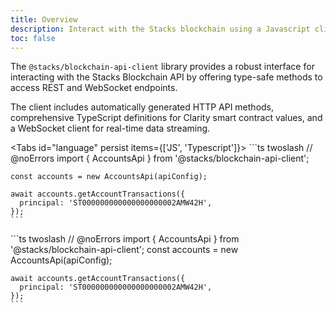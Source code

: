 ```yaml
---
title: Overview
description: Interact with the Stacks blockchain using a Javascript client library.
toc: false
---
```



The `@stacks/blockchain-api-client` library provides a robust interface for interacting with the Stacks Blockchain API by offering type-safe methods to access REST and WebSocket endpoints.

The client includes automatically generated HTTP API methods, comprehensive TypeScript definitions for Clarity smart contract values, and a WebSocket client for real-time data streaming.

<Tabs id="language" persist items={['JS', 'Typescript']}>
  <Tab value="JS">
    ```ts twoslash
    // @noErrors
    import { AccountsApi } from '@stacks/blockchain-api-client';
   
    const accounts = new AccountsApi(apiConfig);

    await accounts.getAccountTransactions({
      principal: 'ST000000000000000000002AMW42H',
    });
    ```
  </Tab>
  <Tab value="Typescript">
    ```ts twoslash
    // @noErrors
    import { AccountsApi } from '@stacks/blockchain-api-client';
    const accounts = new AccountsApi(apiConfig);

    await accounts.getAccountTransactions({
      principal: 'ST000000000000000000002AMW42H',
    });
    ```
  </Tab>
</Tabs>